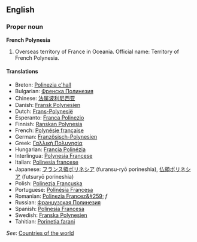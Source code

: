 ==English==

===Proper noun===
'''French Polynesia'''

# Overseas territory of France in Oceania. Official name: Territory of French Polynesia.

====Translations====
*Breton: [[Polinezia c'hall]]
*Bulgarian: [[Френска Полинезия]]
*Chinese: [[法属波利尼西亚]]
*Danish: [[Fransk Polynesien]]
*Dutch: [[Frans-Polynesië]]
*Esperanto: [[Franca Polinezio]]
*Finnish: [[Ranskan Polynesia]]
*French: [[Polynésie française]]
*German: [[Französisch-Polynesien]]
*Greek: [[Γαλλική Πολυνησία]]
*Hungarian: [[Francia Polinézia]]
*Interlingua: [[Polynesia Francese]]
*Italian: [[Polinesia francese]]
*Japanese: [[フランス領ポリネシア]] (furansu-ryō porineshia), [[仏領ポリネシア]] (futsuryō porineshia)
*Polish: [[Polinezja Francuska]]
*Portuguese: [[Polinésia Francesa]]
*Romanian: [[Polinezia Francez&#259;]] ''f''
*Russian: [[Французская Полинезия]]
*Spanish: [[Polinesia Francesa]]
*Swedish: [[Franska Polynesien]]
*Tahitian: [[Porinetia farani]]

''See'': [[Countries of the world]]